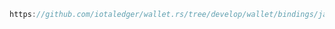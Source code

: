 ```java reference
https://github.com/iotaledger/wallet.rs/tree/develop/wallet/bindings/java/examples/src/SendNft.java
```